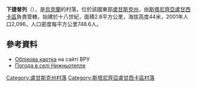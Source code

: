 {{coord|48|47|48|N|39|20|45|E|scale:100000|display=title}}

'''下捷普列'''（{{lang-uk|Нижньотепле}}），是[[烏克蘭|烏克蘭]]的村落，位於該國東部[[盧甘斯克州|盧甘斯克州]]，由[[斯塔尼齊亞盧甘西卡區|斯塔尼齊亞盧甘西卡區]]負責管轄，始建於十八世紀，面積2.8平方公里，海拔高度44米，2001年人口2,096，人口密度每平方公里748.6人。

==參考資料==
* [http://w1.c1.rada.gov.ua/pls/z7503/A005?rdat1=09.05.2015&rf7571=18697 Облікова картка]{{Wayback|url=http://w1.c1.rada.gov.ua/pls/z7503/A005?rdat1=09.05.2015&rf7571=18697 |date=20190219075437 }} на сайті ВРУ
* [http://weather.in.ua/ua/lyganskaja/16918 Погода в селі Нижньотепле]{{Wayback|url=http://weather.in.ua/ua/lyganskaja/16918 |date=20160305105415 }}

{{DEFAULTSORT:Нижньотепле}}
[[Category:盧甘斯克州村落|Category:盧甘斯克州村落]]
[[Category:斯塔尼齊亞盧甘西卡區村落|Category:斯塔尼齊亞盧甘西卡區村落]]


{{Luhansk-geo-stub}}